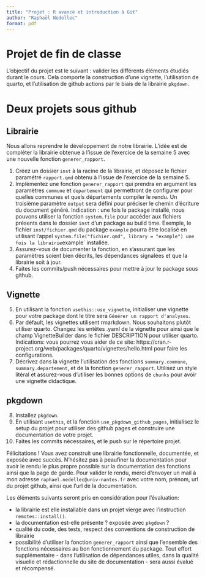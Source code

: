 ```yaml
---
title: "Projet : R avancé et introduction à Git"
author: "Raphaël Nedellec"
format: pdf
---
```


# Projet de fin de classe

L'objectif du projet est le suivant : valider les différents éléments étudiés durant le cours. Cela comporte la construction d'une vignette, l'utilisation de quarto, et l'utilisation de github actions par le biais de la librairie `pkgdown`.

# Deux projets sous github

## Librairie

Nous allons reprendre le développement de notre librairie. L'idée est de compléter la librairie obtenue à l'issue de l'exercice de la semaine 5 avec une nouvelle fonction `generer_rapport`.

1. Créez un dossier `inst` à la racine de la librairie, et déposez le fichier paramétré `rapport.qmd` obtenu à l'issue de l'exercice de la semaine 5.
2. Implémentez une fonction `generer_rapport` qui prendra en argument les paramètres `commune` et `departement` qui permettront de configurer pour quelles communes et quels départements compiler le rendu. Un troisième paramètre `output` sera défini pour préciser le chemin d'écriture du document généré.
Indication : une fois le package installé, nous pouvons utiliser la fonction `system.file` pour accéder aux fichiers présents dans le dossier `inst` d'un package au build time. Exemple, le fichier `inst/fichier.qmd`  du package `example` pourra être localisé en utilisant l'appel `system.file("fichier.qmd", library = "example") une fois la librairie `example` installée. 
3. Assurez-vous de documenter la fonction, en s'assurant que les paramètres soient bien décrits, les dépendances signalées et que la librairie soit à jour.
4. Faites les commits/push nécessaires pour mettre à jour le package sous github.

## Vignette

5. En utilisant la fonction `usethis::use_vignette`, initialiser une vignette pour votre package dont le titre sera `Générer un rapport d'analyses`.
6. Par défault, les vignettes utilisent rmarkdown. Nous souhaitons plutôt utiliser quarto. Changez les entêtes .yaml de la vignette pour ainsi que le champ VignetteBuilder dans le fichier DESCRIPTION pour utiliser quarto. Indications: vous pourrez vous aider de ce site: https://cran.r-project.org/web/packages/quarto/vignettes/hello.html pour faire les configurations.
7. Décrivez dans la vignette l'utilisation des fonctions `summary.commune`, `summary.departement`, et de la fonction `generer_rapport`. Utilisez un style litéral et assurez-vous d'utiliser les bonnes options de `chunks` pour avoir une vignette didactique.

## pkgdown

8. Installez `pkgdown`.
9. En utilisant `usethis`, et la fonction `use_pkgdown_github_pages`, initialisez le setup du projet pour utiliser des github pages et construire une documentation de votre projet.
10. Faites les commits nécessaires, et le push sur le répertoire projet.

Félicitations ! Vous avez construit une librairie fonctionnelle, documentée, et exposée avec succès. N'hésitez pas à peaufiner la documentation pour avoir le rendu le plus propre possible sur la documentation des fonctions ainsi que la page de garde.
Pour valider le rendu, merci d'envoyer un mail à mon adresse `raphael.nedellec@univ-nantes.fr` avec votre nom, prénom, url du projet github, ainsi que l'url de la documentation.

Les éléments suivants seront pris en considération pour l'évaluation:

- la librairie est elle installable dans un projet vierge avec l'instruction `remotes::install()`.
- la documentation est-elle présente ? exposée avec `pkgdown` ?
- qualité du code, des tests, respect des conventions de construction de librairie
- possibilité d'utiliser la fonction `generer_rapport` ainsi que l'ensemble des fonctions nécessaires au bon fonctionnement du package.
Tout effort supplémentaire - dans l'utilisation de dépendances utiles, dans la qualité visuelle et rédactionnelle du site de documentation - sera aussi évalué et récompensé.
